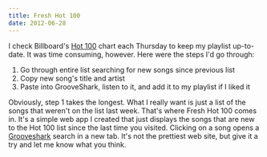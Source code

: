 ```yaml
---
title: Fresh Hot 100
date: 2012-06-28
---
```


I check Billboard's [Hot 100](https://www.billboard.com/charts/hot-100) chart each Thursday to keep my playlist up-to-date. It was time consuming, however. Here were the steps I'd go through:

1. Go through entire list searching for new songs since previous list
1. Copy new song's title and artist
1. Paste into GrooveShark, listen to it, and add it to my playlist if I liked it

Obviously, step 1 takes the longest. What I really want is just a list of the songs that weren't on the list last week. That's where Fresh Hot 100 comes in. It's a simple web app I created that just displays the songs that are new to the Hot 100 list since the last time you visited. Clicking on a song opens a [Grooveshark](http://groovesharks.org/) search in a new tab. It's not the prettiest web site, but give it a try and let me know what you think.
